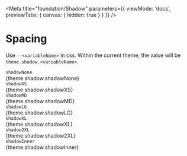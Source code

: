 
<Meta
  title="foundation/Shadow"
  parameters={{
    viewMode: 'docs',
    previewTabs: {
      canvas: { hidden: true }
    }
  }}
/>

# Spacing

Use `--<variableName>` in css. Within the current theme, the value will be `theme.shadow.<variableName>`.

<div className="story-box">
  <div>
    <code>shadowNone</code>
  </div>
  <div class="code">{theme.shadow.shadowNone}</div>
  <div className="shape" style={{ boxShadow: theme.shadow.shadowNone }} />
  <div>
    <code>shadowXS</code>
  </div>
  <div class="code">{theme.shadow.shadowXS}</div>
  <div className="shape" style={{ boxShadow: theme.shadow.shadowXS }} />
  <div>
    <code>shadowMD</code>
  </div>
  <div class="code">{theme.shadow.shadowMD}</div>
  <div className="shape" style={{ boxShadow: theme.shadow.shadowMD }} />
  <div>
    <code>shadowLG</code>
  </div>
  <div class="code">{theme.shadow.shadowLG}</div>
  <div className="shape" style={{ boxShadow: theme.shadow.shadowLG }} />
  <div>
    <code>shadowXL</code>
  </div>
  <div class="code">{theme.shadow.shadowXL}</div>
  <div className="shape" style={{ boxShadow: theme.shadow.shadowXL }} />
  <div>
    <code>shadow2XL</code>
  </div>
  <div class="code">{theme.shadow.shadow2XL}</div>
  <div className="shape" style={{ boxShadow: theme.shadow.shadow2XL }} />
  <div>
    <code>shadowInner</code>
  </div>
  <div class="code">{theme.shadow.shadowInner}</div>
  <div className="shape" style={{ boxShadow: theme.shadow.shadowInner }} />
</div>

<style>{`
  .story-box {
    display: grid;
    grid-template-columns: 100px 420px 1fr;
    align-items: center;
    grid-row-gap: 60px;
    grid-column-gap: 40px;
    margin: 30px 0;
    font-family: var(--typography-fontFamilySecondary);
  }
  code, .code {
    padding: 4px 10px;
    border-radius: 3px;
    margin-right: 20px;
    display: inline;
    font-family: 'SFMono-Regular', Consolas, 'Liberation Mono', Menlo, Courier, monospace;
    font-size: 14px;
  }
  code {
    border: 1px solid #ccc;
    background-color: #F4F4F4;
    font-size: 16px;
  }
  .shape {
    width: 100px;
    height: 100px;
    background-color: white;
    border:1px solid #faf9f9;
  }
`}</style>
